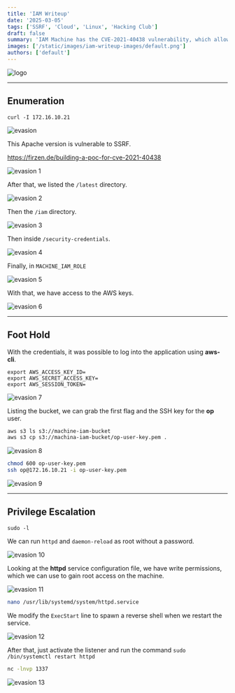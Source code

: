 ```yaml
---
title: 'IAM Writeup'
date: '2025-03-05'
tags: ['SSRF', 'Cloud', 'Linux', 'Hacking Club']
draft: false
summary: 'IAM Machine has the CVE-2021-40438 vulnerability, which allows SSRF in Apache, resulting in temporary AWS credentials and privilege escalation to root.'
images: ['/static/images/iam-writeup-images/default.png']
authors: ['default']
---
```


![logo](/static/images/iam-writeup-images/default.png)

---

## Enumeration

`curl -I 172.16.10.21`

![evasion](/static/images/iam-writeup-images/image.png)

This Apache version is vulnerable to SSRF.

https://firzen.de/building-a-poc-for-cve-2021-40438

![evasion 1](/static/images/iam-writeup-images/image1.png)

After that, we listed the `/latest` directory.

![evasion 2](/static/images/iam-writeup-images/image2.png)

Then the `/iam` directory.

![evasion 3](/static/images/iam-writeup-images/image3.png)

Then inside `/security-credentials`.

![evasion 4](/static/images/iam-writeup-images/image4.png)

Finally, in `MACHINE_IAM_ROLE`

![evasion 5](/static/images/iam-writeup-images/image5.png)

With that, we have access to the AWS keys.

![evasion 6](/static/images/iam-writeup-images/image6.png)

---

## Foot Hold

With the credentials, it was possible to log into the application using **aws-cli**.

```
export AWS_ACCESS_KEY_ID=
export AWS_SECRET_ACCESS_KEY=
export AWS_SESSION_TOKEN=
```

![evasion 7](/static/images/iam-writeup-images/image7.png)

Listing the bucket, we can grab the first flag and the SSH key for the **op** user.

```bash
aws s3 ls s3://machine-iam-bucket
aws s3 cp s3://machina-iam-bucket/op-user-key.pem .
```

![evasion 8](/static/images/iam-writeup-images/image8.png)

```bash
chmod 600 op-user-key.pem
ssh op@172.16.10.21 -i op-user-key.pem
```

![evasion 9](/static/images/iam-writeup-images/image9.png)

---

## Privilege Escalation

`sudo -l`

We can run `httpd` and `daemon-reload` as root without a password.

![evasion 10](/static/images/iam-writeup-images/image10.png)

Looking at the **httpd** service configuration file, we have write permissions, which we can use to gain root access on the machine.

![evasion 11](/static/images/iam-writeup-images/image11.png)

```bash
nano /usr/lib/systemd/system/httpd.service
```

We modify the `ExecStart` line to spawn a reverse shell when we restart the service.

![evasion 12](/static/images/iam-writeup-images/image12.png)

After that, just activate the listener and run the command `sudo /bin/systemctl restart httpd`

```bash
nc -lnvp 1337
```

![evasion 13](/static/images/iam-writeup-images/image13.png)
